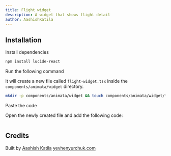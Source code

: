 ```yaml
---
title: Flight widget
description: A widget that shows flight detail
author: AashishKatila
---
```


<ComponentPreview name="widget-flight-widget--docs" />

## Installation

<Steps>
<Step>Install dependencies</Step>

```bash
npm install lucide-react
```

<Step>Run the following command</Step>

It will create a new file called `flight-widget.tsx` inside the `components/animata/widget` directory.

```bash
mkdir -p components/animata/widget && touch components/animata/widget/flight-widget.tsx
```

<Step>Paste the code</Step>

Open the newly created file and add the following code:

```jsx file=<rootDir>/animata/widget/flight-widget.tsx

```

</Steps>

## Credits

Built by [Aashish Katila](https://github.com/AashishKatila)
[yevhenyurchuk.com](https://yevhenyurchuk.com/)
